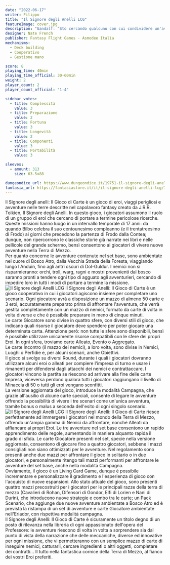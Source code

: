 ```yaml
---
date: "2022-06-17"
writer: Filippo
title: "Il Signore degli Anelli LCG"
featureImage: cover.jpg
description: "Gandalf: “Sto cercando qualcuno con cui condividere un'avventura.”"
designer: Nate French
publisher: Fantasy Flight Games - Asmodee Italia
mechanisms:
  - Deck building
  - Cooperativo
  - Gestione mano

score: 8
playing_time: 40min
playing_time_official: 30-60min
weight: 2
player_count: 2
player_count_official: "1-4"

sidebar_votes:
  - title: Complessità
    value: 3
  - title: Preparazione
    value: 2
  - title: Fortuna
    value: 3
  - title: Longevità
    value: 2
  - title: Componenti
    value: 3
  - title: Portabilità
    value: 3

sleeves:
  - amount: 313
    size: 63.5x88

dungeondice_url: https://www.dungeondice.it/19751-il-signore-degli-anelli-lcg-set-base.html
fantasia_url: https://fantasiastore.it/it/il-signore-degli-anelli-lcg/13260-il-signore-degli-anelli-lcg-set-base-seconda-edizione.html
---
```


<Setting>
  Il Signore degli anelli: Il Gioco di Carte è un gioco di eroi, viaggi
  perigliosi e avventure nelle terre descritte nel capolavoro fantasy creato da
  J.R.R. Tolkien, Il Signore degli Anelli. In questo gioco, i giocatori assumono
  il ruolo di un gruppo di eroi che cercano di portare a termine pericolose
  ricerche. Queste missioni hanno luogo in un intervallo temporale di 17 anni:
  da quando Bilbo celebra il suo centounesimo compleanno (e il trentatreesimo di
  Frodo) ai giorni che precedono la partenza di Frodo dalla Contea; dunque, non
  ripercorrono le classiche storie già narrate nei libri e nelle pellicole del
  grande schermo, bensì consentono ai giocatori di vivere nuove avventure nella
  Terra di Mezzo.
  <br />
  Per quanto concerne le avventure contenute nel set base, sono ambientate nel
  cuore di Bosco Atro, dalla Vecchia Strada della Foresta, viaggiando lungo
  l'Anduin, fino agli antri oscuri di Dol-Guldur. I nemici non si
  risparmieranno: orchi, troll, warg, ragni e mostri provenienti dal bosco
  saranno pronti a tendere ogni tipo di agguato agli avventurieri, cercando di
  impedire loro in tutti i modi di portare a termine la missione.
</Setting>

<img src="./game1.jpg" alt="Il Signore degli Anelli LCG" />

<Rules>
Il Signore degli Anelli: Il Gioco di Carte è un gioco cooperativo in cui i giocatori agiscono insieme per completare uno scenario. Ogni giocatore avrà a disposizione un mazzo di almeno 50 carte e 3 eroi, accuratamente preparato prima di affrontare l'avventura, che verrà gestita completamente con un mazzo di nemici, formato da carte di volta in volta diverse e che è possibile preparare in meno di cinque minuti.
<br/>
Le carte Giocatore sono divise in quattro sfere, con diversi stili di gioco, che indicano quali risorse il giocatore deve spendere per poter giocare una determinata carta. Attenzione però: non tutte le sfere sono disponibili, bensì è possibile utilizzare unicamente risorse compatibili con le sfere dei propri Eroi. In ogni sfera, troviamo carte Alleato, Evento o Aggregato.
<br/>
Le carte Incontro (il mazzo dei nemici), a loro volta, sono divise in Nemici, Luoghi o Perfidie e, per alcuni scenari, anche Obiettivi. 
<br/>
Il gioco si svolge su diversi Round, durante i quali i giocatori dovranno utilizzare alcuni eroi o alleati per compiere l'impresa di turno e usare i rimanenti per difendersi dagli attacchi dei nemici e contrattaccare. I giocatori vincono la partita se riescono ad arrivare alla fine delle carte Impresa, viceversa perdono qualora tutti i giocatori raggiungano il livello di Minaccia di 50 o tutti gli eroi vengano sconfitti. 
<br/>
La versione aggiornata del gioco, introduce la modalità Campagna, che grazie all'ausilio di alcune carte speciali, consente di legare le avventure offrendo la possibilità di vivere i tre scenari come un'unica avventura, tramite bonus o malus a seconda dell'esito di ogni singolo scenario.

</Rules>

<img src="./game2.jpg" alt="Il Signore degli Anelli LCG" />

<Feedback>
  Il Signore degli Anelli: Il Gioco di Carte riesce perfettamente ad immergere i
  giocatori nel mondo della Terra di Mezzo, offrendo un'ampia gamma di Nemici da
  affrontare, nonché Alleati da affiancare ai propri Eroi. Le tre avventure nel
  set base consentono un rapido apprendimento delle regole, aumentando in
  maniera alquanto rapida il grado di sfida. Le carte Giocatore presenti nel
  set, specie nella versione aggiornata, consentono di giocare fino a quattro
  giocatori, sebbene i mazzi consigliati non siano ottimizzati per le avventure.
  Nel regolamento sono presenti anche due mazzi per affrontare il gioco in
  solitario o in due giocatori, e personalmente ritengo tali mazzi performanti
  per affrontare le avventure del set base, anche nella modalità Campagna.
  <br />
  Ovviamente, il gioco è un Living Card Game, dunque è possibile incrementare e
  personalizzare il gradimento e l'esperienza di gioco con l'acquisto di nuove
  espansioni. Allo stato attuale del gioco, sono presenti quattro mazzi
  precostruiti per i giocatori per le principali razze della terra di mezzo
  (Cavalieri di Rohan, Difensori di Gondor, Elfi di Lorien e Nani di Durin), che
  introducono nuove strategie e combo tra le carte; un Pack Scenario, che
  aggiunge due nuove avventure ambientate a Bosco Atro ed è prevista la ristampa
  di un set di avventure e carte Giocatore ambientate nell'Eriador, con
  rispettiva modalità campagna.
  <br />
  Il Signore degli Anelli: Il Gioco di Carte è sicuramente un titolo degno di un
  posto di rilevanza nella libreria di ogni appassionato dell'opera del
  Professore: le avventure riescono di volta in volta a sorprendere sia dal
  punto di vista della narrazione che delle meccaniche, diverse ed innovative
  per ogni missione, che vi permetteranno con un semplice mazzo di carte di
  inseguire nemici, catturarli, cercare ingredienti o altri oggetti, completare
  dei contratti… Il tutto nella fantastica cornice della Terra di Mezzo, al
  fianco dei vostri Eroi preferiti.
</Feedback>

<Instagram id="Ce5wlbuDdBq" />
